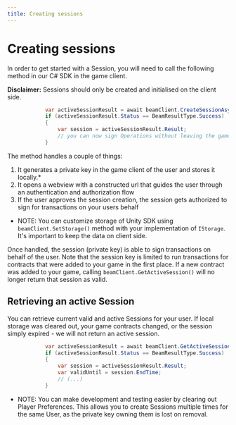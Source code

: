 ```yaml
---
title: Creating sessions
---
```


# Creating sessions

In order to get started with a Session, you will need to call the following method in our C# SDK in the game client.

**Disclaimer:** Sessions should only be created and initialised on the client side.


```csharp
            var activeSessionResult = await beamClient.CreateSessionAsync("entity-id-of-user");
            if (activeSessionResult.Status == BeamResultType.Success)
            {
                var session = activeSessionResult.Result;
                // you can now sign Operations without leaving the game
            }
```


The method handles a couple of things:

1. It generates a private key in the game client of the user and stores it locally.*
2. It opens a webview with a constructed url that guides the user through an authentication and authorization flow
3. If the user approves the session creation, the session gets authorized to sign for transactions on your users behalf

* NOTE: You can customize storage of Unity SDK using `beamClient.SetStorage()` method with your implementation of `IStorage`. It's important to keep the data on client side.

Once handled, the session (private key) is able to sign transactions on behalf of the user. Note that the session key is limited to run transactions for contracts that were added to your game in the first place. If a new contract was added to your game, calling `beamClient.GetActiveSession()` will no longer return that session as valid.

## Retrieving an active Session

You can retrieve current valid and active Sessions for your user. If local storage was cleared out, your game contracts changed, or the session simply expired - we will not return an active session.

``` csharp
            var activeSessionResult = await beamClient.GetActiveSessionAsync("entity-id-of-user");
            if (activeSessionResult.Status == BeamResultType.Success)
            {
                var session = activeSessionResult.Result;
                var validUntil = session.EndTime;
                // (...)
            }
```

* NOTE: You can make development and testing easier by clearing out Player Preferences. This allows you to create Sessions multiple times for the same User, as the private key owning them is lost on removal.
